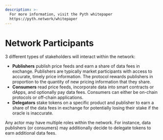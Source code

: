 ```yaml
---
description: >-
  For more information, visit the Pyth whitepaper
  https://pyth.network/whitepaper
---
```


# Network Participants

3 different types of stakeholders will interact within the network:

* **Publishers** publish price feeds and earn a share of data fees in exchange. Publishers are typically market participants with access to accurate, timely price information. The protocol rewards publishers in proportion to the quantity of new pricing information that they share.
* **Consumers** read price feeds, incorporate data into smart contracts or dApps, and optionally pay data fees. Consumers can either be on-chain protocols or off-chain applications.
* **Delegators** stake tokens on a specific product and publisher to earn a share of the data fees in exchange for potentially losing their stake if the oracle is inaccurate.

Any actor may have multiple roles within the network. For instance, data publishers (or consumers) may additionally decide to delegate tokens to earn additional data fees.

